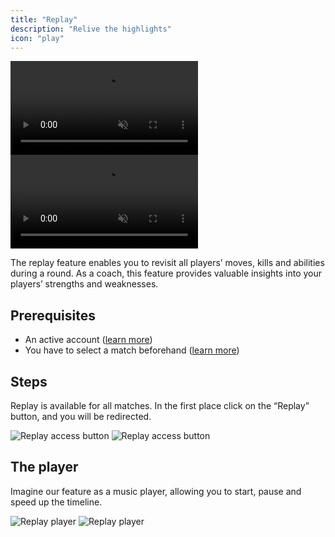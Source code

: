```yaml
---
title: "Replay"
description: "Relive the highlights"
icon: "play"
---
```


<Frame>
    <video
        autoPlay
        muted
        loop
        playsInline
        className="w-full aspect-video block dark:hidden"
        src="./images/replay/presentation.mp4"
    ></video>
    <video
        autoPlay
        muted
        loop
        playsInline
        className="w-full aspect-video hidden dark:block"
        src="./images/replay/presentation.mp4"
    ></video>
</Frame>

The replay feature enables you to revisit all players’ moves, kills and abilities during a round.
As a coach, this feature provides valuable insights into your players’ strengths and weaknesses.

## Prerequisites

- An active account ([learn more](/get-started/setup))
- You have to select a match beforehand ([learn more](/core/match/root))

## Steps

Replay is available for all matches.
In the first place click on the “Replay” button, and you will be redirected.

<Frame>
    <img
        className="block dark:hidden"
        src="./images/replay/access-button.png"
        alt="Replay access button"
    />
    <img
        className="hidden dark:block"
        src="./images/replay/access-button.png"
        alt="Replay access button"
    />
</Frame>

## The player

Imagine our feature as a music player, allowing you to start, pause and speed up the timeline.

<Frame>
    <img
        className="block dark:hidden"
        src="./images/replay/the-player.png"
        alt="Replay player"
    />
    <img
        className="hidden dark:block"
        src="./images/replay/the-player.png"
        alt="Replay player"
    />
</Frame>

